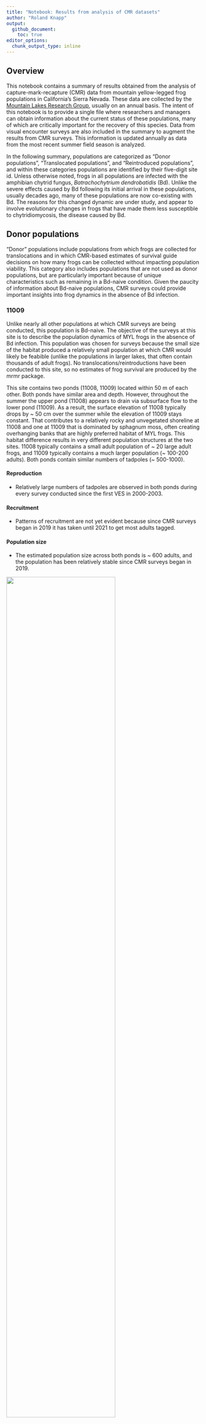 ```yaml
---
title: "Notebook: Results from analysis of CMR datasets"
author: "Roland Knapp"
output: 
  github_document:
    toc: true
editor_options: 
  chunk_output_type: inline
---
```


## Overview

This notebook contains a summary of results obtained from the analysis of capture-mark-recapture (CMR) data from mountain yellow-legged frog populations in California's Sierra Nevada.
These data are collected by the [Mountain Lakes Research Group](https://mountainlakesresearch.com), usually on an annual basis.
The intent of this notebook is to provide a single file where researchers and managers can obtain information about the current status of these populations, many of which are critically important for the recovery of this species.
Data from visual encounter surveys are also included in the summary to augment the results from CMR surveys.
This information is updated annually as data from the most recent summer field season is analyzed.

In the following summary, populations are categorized as "Donor populations", "Translocated populations", and "Reintroduced populations", and within these categories populations are identified by their five-digit site id.
Unless otherwise noted, frogs in all populations are infected with the amphibian chytrid fungus, *Batrachochytrium dendrobatidis* (Bd).
Unlike the severe effects caused by Bd following its initial arrival in these populations, usually decades ago, many of these populations are now co-existing with Bd.
The reasons for this changed dynamic are under study, and appear to involve evolutionary changes in frogs that have made them less susceptible to chytridiomycosis, the disease caused by Bd.

## Donor populations

"Donor" populations include populations from which frogs are collected for translocations and in which CMR-based estimates of survival guide decisions on how many frogs can be collected without impacting population viability. This category also includes populations that are not used as donor populations, but are particularly important because of unique characteristics such as remaining in a Bd-naive condition. Given the paucity of information about Bd-naive populations, CMR surveys could provide important insights into frog dynamics in the absence of Bd infection. 

### 11009
Unlike nearly all other populations at which CMR surveys are being conducted, this population is Bd-naive. The objective of the surveys at this site is to describe the population dynamics of MYL frogs in the absence of Bd infection. This population was chosen for surveys because the small size of the habitat produced a relatively small population at which CMR would likely be feabible (unlike the populations in larger lakes, that often contain thousands of adult frogs). No translocations/reintroductions have been conducted to this site, so no estimates of frog survival are produced by the mrmr package. 

This site contains two ponds (11008, 11009) located within 50 m of each other. Both ponds have similar area and depth. However, throughout the summer the upper pond (11008) appears to drain via subsurface flow to the lower pond (11009). As a result, the surface elevation of 11008 typically drops by ~ 50 cm over the summer while the elevation of 11009 stays constant. That contributes to a relatively rocky and unvegetated shoreline at 11008 and one at 11009 that is dominated by sphagnum moss, often creating overhanging banks that are highly preferred habitat of MYL frogs. This habitat difference results in very different population structures at the two sites. 11008 typically contains a small adult population of ~ 20 large adult frogs, and 11009 typically contains a much larger population (~ 100-200 adults). Both ponds contain similar numbers of tadpoles (~ 500-1000). 

#### Reproduction
* Relatively large numbers of tadpoles are observed in both ponds during every survey conducted since the first VES in 2000-2003.  

#### Recruitment
* Patterns of recruitment are not yet evident because since CMR surveys began in 2019 it has taken until 2021 to get most adults tagged.  

#### Population size
* The estimated population size across both ponds is ~ 600 adults, and the population has been relatively stable since CMR surveys began in 2019.  

![](../../out/plots/11009_mrmr_plots.png){width=75%}

### 50783

#### Reproduction
* VES is not conducted at this stream/meadow site due to relatively low detectability of all life stages. However, tadpoles are observed in the breeding area every year. Tadpoles are collected from the breeding area every year for rearing in captivity, and resulting adult frogs are reintroduced into nearby suitable habitats. 

#### Recruitment
* Since CMR surveys began in 2018, patterns of recruitment at this site suggest a modest number of new adults entering the adult population every year (~ 25 per primary period).  

#### Population size
* The estimated number of adults has been remarkably stable since 2018 , at ~ 220-270. The largest number of adults estimated to date was in 2021. 

![](../../out/plots/50783_mrmr_plots.png){width=75%}

### 72808

This site includes two adjacent and relatively small, shallow ponds (72808, 72336) connected by a perennial stream.  that is exposed to large avalanches during severe winters. These events typically cause very high mortality of adults and resulting high variability in frog population size (~ 50-250). We anticipated collecting adult frogs from this population in 2017 for a translocation, but avalanche impacts during the previous winter produced high frog mortality and the resulting small population size precluded any frog collections. It is hoped that the population will rebound and be able to serve as a donor population in the future.  

#### Reproduction
* Tadpoles have been observed during every VES conducted since 2001. The upper pond (72808) typically contains a larger number of tadpoles (up to 400 during VES), with VES at the lower pond (72336) typically being < 50. However, the 2021 VES count at 72336 were unusually high (~ 150) and 3x higher than at 72808.  

#### Recruitment
* Recruitment was very high in 2015 and 2016, following several relatively mild winters. This recruitment corresponded with a rapidly increasing population size. Following the avalanche-caused mortality during the 2016-2017 winter there has been little recruitment. Following the metamorphosis of the surviving tadpoles in 2018, there was been no recruitment in 2019-2021.  

#### Population size
* The number of adults increased rapidly in 2015-2016, reaching an estimated population size of ~ 600 in 2016. Avalanche-caused mortality reduced the population size to ~ 200 in 2017 and with few or no tadpoles and little or no recruitment, the population has continued to decline. In 2021, the estimated population size was ~ 30 adults.  

![](../../out/plots/72808_mrmr_plots.png){width=75%}

## Reintroduced populations


## Translocated populations

### 10486

This population was established via translocation of 60 adults in 2016. This action was conducted by the National Park Service to create another population in a basin that contains several Bd-naive populations. The translocated frogs were not PIT tagged before release, and were monitored occasionally by NPS staff using VES. CMR surveys were initiated in 2020. The objective is to provide insights into the population dynamics of translocated frog populations in the absence of Bd infection, for comparison to dynamics of Bd-positive translocated populations. 

#### Survival
* Because translocated frogs were not PIT tagged, no survival estimates are possible.  

#### Reproduction
* Approximately 50-170 tadpoles were counted during VES in 2020 and 2021. There is very limited shallow-water basking habitat in this high elevation lake.  

#### Recruitment
* Judging by the relatively large size of most captured untagged frogs at this site (60-74 mm), the majority likely are the originally translocated individuals. However, 8 frogs were 46-55 mm and those are almost certainly new recruits. 

#### Population size
Estimated population size is ~ 35-40 adult frogs. In the absence of much recruitment yet to date, this suggests relatively high survival of the translocated frogs. 

![](../../out/plots/10486_mrmr_plots.png){width=75%}

### 70134

#### Survival

-   Very low 1-year survival of the 2006 cohort of translocated frogs (0.12). Only six adults seen in 2007 and none thereafter.
-   *T. elegans* never seen at site, so are likely not responsible for low survival.

#### Reproduction

-   No evidence of reproduction was ever seen.

![](../../out/plots/70134_mrmr_plots.png){width=75%}

### 70370

#### Survival

-   Very low 1-year survival of both the 2016 and 2018 translocated cohorts (0.04 and 0.17, respectively).
-   Habitat looks very good for *R. sierrae* for both summer and winter, so it remains unclear what the factor limiting frog survival at this site is. It is unlikely related to winter oxygen levels in the water because trout thrived here for decades.

#### Reproduction

-   No evidence of reproduction was ever observed.

#### Population size

-   Population size returned to near-zero within one year of each translocation.
-   The absence of any frogs during the 2020 survey suggests that the population is extirpated.

![](../../out/plots/70370_mrmr_plots.png){width=75%}

### 70413

#### Survival

-   Relatively high 1-year survival of the 2013, 2015, and 2017 cohorts of translocated frogs (0.69, 0.64, 0.56, respectively).

#### Reproduction

-   Egg masses, tadpoles, and/or subadults have been observed annually starting in 2014, with a maximum count summed across all sites of 800 in 2015.
-   Subadults were first observed in 2015 and are always seen in relatively low numbers (maximum count = 27).

#### Recruitment

-   Recruitment of new adults was first observed in 2016, and has occurred in all years since.
-   Number of new recruits seems quite regular, with 20, 15, and 24 recruits tagged in 2018, 2020, and 2021, respectively.

#### Population size

-   From 2017 to early-2021 (i.e., prior to translocation and reintroduction of 117 frogs), estimated population size across all sites was stable at approximately 50 adults in each year.
-   This population, although still relatively small given the abundant high quality habitat, appears well-established and self-sustaining.
-   The 2021 translocation and reintroduction is likely to substantially increase the population size.

![](../../out/plots/70413_mrmr_plots.png){width=75%}

### 70414

#### Survival

-   Very low 1-year survival of the 2006 cohort of translocated frogs (0.01), and no adults seen in 2007.
-   Number of *T. elegans* appeared to increase markedly following translocation, may have been at least partially responsible for low survival.

#### Reproduction

-   No evidence of reproduction was ever seen.

![](../../out/plots/70414_mrmr_plots.png){width=75%}

### 70449

#### Survival

-   Intermediate level of survival of the 2014 cohort of translocated frogs (0.35).
-   Survival of the 2017 cohort of translocated frogs was somewhat higher (0.53).
-   More frogs found dead at this site than is typically the case at other sites. Whether this is due to site characteristics (e.g., lack of hiding cover) that make carcasses easier to detect, or population characteristics (i.e., relatively low survival) is unknown.
-   Adult frogs at this site commonly feed on HYRE tadpoles and subadults and are very well-fed. It would be interesting to know whether these frogs grow quickly but have short life spans compared to frogs at higher elevations.

#### Reproduction

-   Egg masses, tadpoles, and/or subadults have been observed annually since 2015, but always in relatively small numbers (maximum count = 80 tadpoles).
-   The relatively low numbers are likely due to high habitat complexity and the fact that at this elevation tadpoles often do not aggregrate near shore.

#### Recruitment

-   Recruitment of new adults has occurred in most years since 2016, with a maximum number of 15 in 2016.
-   Substantial recruitment occurred in 2016, just two years after the first translocation. This indicates that at this relatively low elevation site, the transition from egg to adult can occur in only 1.5 years.
-   Recruitment does not appear to be particularly episodic, in contrast to what is observed at some other sites.

#### Population size

-   Population appears to have stabilized at 20-25 adults. Although smaller than hoped for, this may be a typical population size at this elevation due to predation from snakes and invertebrate predators.

![](../../out/plots/70449_mrmr_plots.png){width=75%}

### 70505

#### Survival

-   Low 1-year survival of the 2008, 2013, 2015, and 2017 cohorts of translocated frogs (0.19, 0.16, 0.10, 0.10).

#### Reproduction

-   Tadpoles and/or subadults seen in every year starting in 2010.
-   Counts of these life stages are generally low (\< 25), but the 200 tadpoles counted in 2018 were an obvious exception.

#### Recruitment

-   First new recruits into the adult population were observed in 2012.
-   Some recruitment of new adults occurred in most years, including 12-17 recruits per year in 2013, 2014, and 2015.

#### Population size

-   Estimated population size in the last survey year (2018) was approximately 6 adults.
-   This small population size is likely due to survival of adults being low enough to preclude population growth, even with 4 translocations and natural recruitment of adults in several years.
-   Available evidence suggests that, at best, this site will support only a small frog population, and conducting additional translocations will likely not alter that outcome.

![](../../out/plots/70505_mrmr_plots.png){width=75%}

### 70550

#### Survival

-   Relatively high 1-year survival of the 2006 cohort of translocated frogs (0.61).
-   Survival of 2013 cohort of translocated frogs was substantially lower (0.29).

#### Reproduction

-   Tadpoles and subadults were first observed in 2008.
-   Both life stages were observed in all subsequent surveys (2008-2021), and in much higher numbers than in any other translocated population.
-   Since 2016, tadpole counts from visual encounter surveys have often exceeded 1500 individuals.

#### Recruitment

-   The first recruit into the adult population was observed in 2010, and except for 2011, new recruits have been tagged in every subsequent year (2010, 2012-2021).
-   Recruitment magnitude is highly variable between years, with notably large recruitment events in 2016 and 2021, and lower but substantial recruitment in several additional years (2013, 2014, 2018, 2020).
-   This variation may result from an interaction between subadult survival, Bd infection, and winter severity.

#### Population size

-   Following the original translocation in 2006, the estimated population was \< 50 adults until 2013. During 2013-2015, the population increased to 100-150 adults. Since the large recruitment event in 2016, the population has fluctuated between 170 and 420 adults, with an average population size of approximately 250 adults.
-   This population is now well-established, and is large enough to serve as a donor of frogs for future frog recovery actions.
-   The 16-year mark-recapture dataset has allowed unprecedented insights into the dynamics of population establishment. It is also allowing us to test hypotheses regarding the drivers of the observed population dynamics, information that is critical for the design and implementation of future frog recovery actions.

![](../../out/plots/70550_mrmr_plots.png){width=75%}

### 70556

#### Survival

-   Relatively high 1-year survival of the 2018 cohort of translocated frogs (0.73).
-   Survival of 2020 cohort of translocated frogs was lower, but still high (0.61).
-   Not as high as 74976 despite both sites receiving frogs from same donor population and in the same two years.

#### Reproduction

-   Successful reproduction occurred in 2019 (based on 2nd-year tads seen in 2020), 2020 (1st-year tads), and 2021 (1st-year tads).
-   2019 cohort was not seen until 2020 (07-07) and was made up of only ~ 15 tadpoles. Suggests limited reproduction in 2019 and/or low survival during 2019-2020 winter.
-   2020 cohort contained at least 425 individuals, based on count conducted on 08-23. Tadpole count on 2021-07-22 indicated 350 second-year animals, suggesting high overwinter survival of first-year tadpoles compared to that shown by 2019 cohort (perhaps due to light 2020 snow year --\> long 2020 summer --\> large tadpole size going into 2021 winter).
-   2021 cohort contained approximately 435 individuals, based on count conducted on 2021-08-26.
-   First metamorphs seen in 2021 (1 on 07-22 and 13 on 08-26), small numbers likely due to small size of the 2019 cohort. Expect a substantially larger number of metamorphs in 2022 from 2021 cohort.

#### Recruitment

-   As expected for this high elevation site, no recruitment of new adults has occurred yet.
-   Unlikely that metamorphs in 2021 will grow to adult size by 2022, so recruitment may not be observed until 2023.

#### Population size

-   2021 estimated population size is approximately 25 adults.
-   All adults seen in northern 1/3 or 1/2 of lake.

![](../../out/plots/70556_mrmr_plots.png){width=75%}

### 70619

#### Survival

-   1-year survival of the 2008 cohort is low (0.22).
-   As seen at other sites, despite lack of gartersnakes, population declined substantially during summer 2008 following translocation. Mortality caused by Bd? Poor-quality habitat?

#### Reproduction

-   Tadpoles seen during most surveys conducted after 2011, but always in relatively small numbers (&le 25). No obvious basking habitat for tadpoles in lake due to steeply sloped littoral zone dominated by large boulders. Subadults seen occasionally.

#### Recruitment

-   Only evidence of recruitment was in 2019 when four untagged and relatively small adults were captured and tagged.

#### Population size

-   Estimated population size declined relatively rapidly during summer 2018, and since 2012 has been near zero.

![](../../out/plots/70619_mrmr_plots.png){width=75%}

### 70628

#### Survival

-   1-year survival of the 2020 cohort is 0.65. Seems quite high for frogs from the 72996 donor population.

#### Reproduction

-   No tadpoles seen during the 2021-08-10 VES, but hopefully will be observed during surveys in 2022.

#### Recruitment

-   No recruitment expected until at least 2024.

#### Population size

-   2021 estimated population size is approximately 17 adults

![](../../out/plots/70628_mrmr_plots.png){width=75%}

### 70641

#### Survival

-   The three translocated cohorts (2015, 2017, 2020) have all shown low 1-year survival (0.27, 0.16, 0.07, respectively).
-   Gartersnakes present at site, but within months of translocation frogs grow to large sizes that provide a refuge from predation.
-   Frogs at this site grow quickly and attain large sizes (up to 82 mm SVL - in 2021)

#### Reproduction

-   Reproduction in this population is difficult to assess because non-adult life stages are rarely seen due to thick littoral zone vegetation.
-   No tadpoles have been observed during VES, and the only subadult observed was in 2019.
-   However, new adult recruits have been captured, so some reproduction is obviously occurring.

#### Recruitment

-   A total of 4 new (untagged) frogs have been captured, including 1 in 2017, 2 in 2019, and 1 in 2020.

#### Population size

-   The 2021 estimated population size is near 0.

![](../../out/plots/70641_mrmr_plots.png){width=75%}

### 74976

#### Survival

-   Unusually high 1-year survival of the 2018 cohort of translocated frogs (0.94).
-   Survival of 2020 cohort of translocated frogs was lower, but still high (0.67).

#### Reproduction

-   Successful reproduction (as evidenced by first-year tadpoles) observed in 2019, 2020, and 2021.
-   2019 cohort contained at least 250 individuals, based on count conducted on 09-Sep-2019. Cohort appeared to experience relatively low overwinter survival (perhaps due to the heavy 2019 snow year --\> short 2019 summer --\> small tadpole size going into 2020 winter), with approximately 25 second-year tadpoles counted on 20-Aug-2020. 5 metamorphs seen during the August 2020 CMR.
-   2020 cohort contained at least 320 individuals, based on count conducted on 20-Aug-2020. Tadpole count on 25-Jun-2021 indicated 386 second-year animals, suggesting high overwinter survival of first-year tadpoles compared to that shown by 2019 cohort (perhaps due to light 2020 snow year --\> long 2020 summer --\> large tadpole size going into 2021 winter).
-   2021 cohort contained at least 305 individuals, based on count conducted on 18-Aug-2021.
-   Many subadults counted during mid-August 2021 survey (203), compared to very few in late-summer 2020.

#### Recruitment

-   First new recruits into the adult population (5) captured during mid-August 2021 CMR survey. Likely all from 2019 cohort, but large size range (41-50 mm) suggests that these adults were from animals that metamorphosed in both late-summer 2020 and early-summer 2021.

#### Population size

-   2021 estimated population size is approximately 28 adults.
-   As of mid-August 2021, frog population extends from Lower Pool outlet to 72973.
-   72973 (uppermost pond) was colonized by adults and metamorphs in 2020.
-   All reproduction is occurring in 74976.
-   Population seems likely to become firmly established in next few years.

![](../../out/plots/74976_mrmr_plots.png){width=75%}

